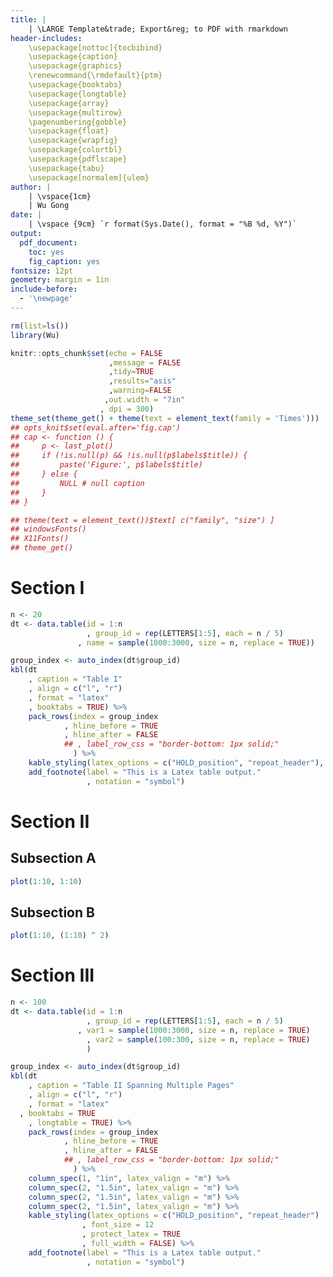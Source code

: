 ```yaml
---
title: | 
    | \LARGE Template&trade; Export&reg; to PDF with rmarkdown
header-includes: 
    \usepackage[nottoc]{tocbibind} 
    \usepackage{caption} 
    \usepackage{graphics} 
    \renewcommand{\rmdefault}{ptm} 
    \usepackage{booktabs} 
    \usepackage{longtable}
    \usepackage{array}
    \usepackage{multirow} 
    \pagenumbering{gobble} 
    \usepackage{float}
    \usepackage{wrapfig}
    \usepackage{colortbl}
    \usepackage{pdflscape}
    \usepackage{tabu}
    \usepackage[normalem]{ulem}
author: | 
    | \vspace{1cm} 
    | Wu Gong
date: | 
    | \vspace {9cm} `r format(Sys.Date(), format = "%B %d, %Y")`
output:
  pdf_document:
    toc: yes
    fig_caption: yes
fontsize: 12pt
geometry: margin = 1in
include-before:
  - '\newpage'
---
```





```r
rm(list=ls())
library(Wu)

knitr::opts_chunk$set(echo = FALSE
                      ,message = FALSE
                      ,tidy=TRUE
                      ,results="asis"
                      ,warning=FALSE
                     ,out.width = "7in"
                    , dpi = 300)
theme_set(theme_get() + theme(text = element_text(family = 'Times')))
## opts_knit$set(eval.after='fig.cap')
## cap <- function () {
##     p <- last_plot()
##     if (!is.null(p) && !is.null(p$labels$title)) {
##         paste('Figure:', p$labels$title)
##     } else {
##         NULL # null caption
##     }
## }

## theme(text = element_text())$text[ c("family", "size") ]
## windowsFonts()
## X11Fonts()
## theme_get()
```


\newpage

\listoftables


\newpage

\listoffigures



\newpage
\pagenumbering{arabic}


# Section I


```r
n <- 20
dt <- data.table(id = 1:n
                 , group_id = rep(LETTERS[1:5], each = n / 5)
               , name = sample(1000:3000, size = n, replace = TRUE))

group_index <- auto_index(dt$group_id)
kbl(dt
    , caption = "Table I"
    , align = c("l", "r")
    , format = "latex"
    , booktabs = TRUE) %>%
    pack_rows(index = group_index
            , hline_before = TRUE
            , hline_after = FALSE
            ## , label_row_css = "border-bottom: 1px solid;"
              ) %>%
    kable_styling(latex_options = c("HOLD_position", "repeat_header"), font_size = 12, full_width = FALSE) %>%
    add_footnote(label = "This is a Latex table output."
                 , notation = "symbol")
```

\newpage


# Section II
## Subsection A

```r
plot(1:10, 1:10)

```

\newpage

## Subsection B


```r

plot(1:10, (1:10) ^ 2)

```






\newpage


\newpage
# Section III


```r
n <- 100
dt <- data.table(id = 1:n
                 , group_id = rep(LETTERS[1:5], each = n / 5)
               , var1 = sample(1000:3000, size = n, replace = TRUE)
                 , var2 = sample(100:300, size = n, replace = TRUE)
                 )

group_index <- auto_index(dt$group_id)
kbl(dt
    , caption = "Table II Spanning Multiple Pages"
    , align = c("l", "r")
    , format = "latex"
  , booktabs = TRUE
    , longtable = TRUE) %>%
    pack_rows(index = group_index
            , hline_before = TRUE
            , hline_after = FALSE
            ## , label_row_css = "border-bottom: 1px solid;"
              ) %>%
    column_spec(1, "1in", latex_valign = "m") %>%
    column_spec(2, "1.5in", latex_valign = "m") %>%
    column_spec(2, "1.5in", latex_valign = "m") %>%
    column_spec(2, "1.5in", latex_valign = "m") %>%
    kable_styling(latex_options = c("HOLD_position", "repeat_header")
                , font_size = 12
                , protect_latex = TRUE
                , full_width = FALSE) %>%
    add_footnote(label = "This is a Latex table output."
                 , notation = "symbol")
```

\newpage
